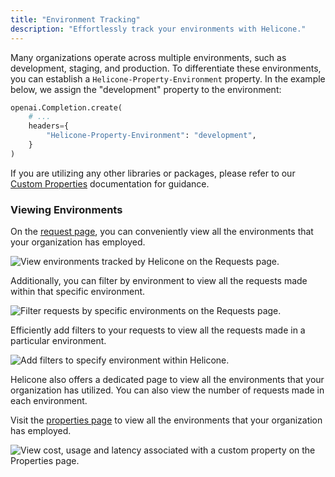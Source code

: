 ```yaml
---
title: "Environment Tracking"
description: "Effortlessly track your environments with Helicone."
---
```


Many organizations operate across multiple environments, such as development, staging, and production. To differentiate these environments, you can establish a `Helicone-Property-Environment` property. In the example below, we assign the "development" property to the environment:

```python
openai.Completion.create(
    # ...
    headers={
        "Helicone-Property-Environment": "development",
    }
)
```

If you are utilizing any other libraries or packages, please refer to our [Custom Properties](/features/advanced-usage/custom-properties) documentation for guidance.

### Viewing Environments

On the [request page](https://www.helicone.ai/requests), you can conveniently view all the environments that your organization has employed. 

<Frame >
  <img src="/images/environment-cp/1.png" alt="View environments tracked by Helicone on the Requests page."/>
</Frame>

Additionally, you can filter by environment to view all the requests made within that specific environment.

<Frame >
  <img src="/images/environment-cp/2.png" alt="Filter requests by specific environments on the Requests page."/>
</Frame>

Efficiently add filters to your requests to view all the requests made in a particular environment.

<Frame >
  <img src="/images/environment-cp/3.png" alt="Add filters to specify environment within Helicone."/>
</Frame>

Helicone also offers a dedicated page to view all the environments that your organization has utilized. You can also view the number of requests made in each environment.

Visit the [properties page](https://www.helicone.ai/properties) to view all the environments that your organization has employed.

<Frame >
  <img src="/images/environment-cp/4.png" alt="View cost, usage and latency associated with a custom property on the Properties page."/>
</Frame>
